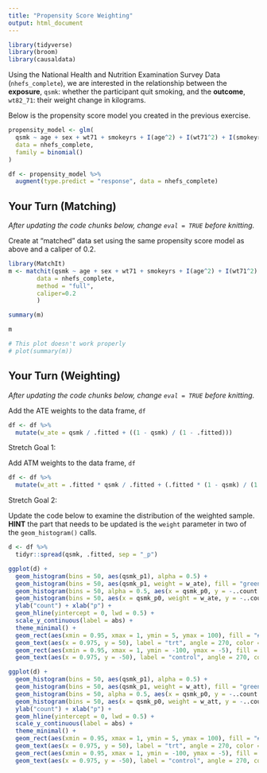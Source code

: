 ```yaml
---
title: "Propensity Score Weighting"
output: html_document
---
```



```r
library(tidyverse)
library(broom)
library(causaldata)
```

Using the National Health and Nutrition Examination Survey Data (`nhefs_complete`), we are interested in the relationship between the **exposure**, `qsmk`: whether the participant quit smoking, and the **outcome**, `wt82_71`: their weight change in kilograms.

Below is the propensity score model you created in the previous exercise.

```r
propensity_model <- glm(
  qsmk ~ age + sex + wt71 + smokeyrs + I(age^2) + I(wt71^2) + I(smokeyrs^2),
  data = nhefs_complete,
  family = binomial()
)

df <- propensity_model %>%
  augment(type.predict = "response", data = nhefs_complete)
```

## Your Turn (Matching)

_After updating the code chunks below, change `eval = TRUE` before knitting._

Create at "matched" data set using the same propensity score model as above and a caliper of 0.2.

```r
library(MatchIt)
m <- matchit(qsmk ~ age + sex + wt71 + smokeyrs + I(age^2) + I(wt71^2) + I(smokeyrs^2),
        data = nhefs_complete,
        method = "full",
        caliper=0.2
        )

summary(m)
```

```r
m

# This plot doesn't work properly
# plot(summary(m))
```


## Your Turn (Weighting)

_After updating the code chunks below, change `eval = TRUE` before knitting._

Add the ATE weights to the data frame, `df`

```r
df <- df %>%
  mutate(w_ate = qsmk / .fitted + ((1 - qsmk) / (1 - .fitted)))
```


Stretch Goal 1: 

Add ATM weights to the data frame, `df`

```r
df <- df %>%
  mutate(w_att = .fitted * qsmk / .fitted + (.fitted * (1 - qsmk) / (1 - .fitted)))
```

Stretch Goal 2: 

Update the code below to examine the distribution of the weighted sample. **HINT** the part that needs to be updated is the `weight` parameter in two of the `geom_histogram()` calls.

```r
d <- df %>%
  tidyr::spread(qsmk, .fitted, sep = "_p")
```


```r
ggplot(d) +
  geom_histogram(bins = 50, aes(qsmk_p1), alpha = 0.5) + 
  geom_histogram(bins = 50, aes(qsmk_p1, weight = w_ate), fill = "green", alpha = 0.5) + 
  geom_histogram(bins = 50, alpha = 0.5, aes(x = qsmk_p0, y = -..count..)) + 
  geom_histogram(bins = 50, aes(x = qsmk_p0, weight = w_ate, y = -..count..), fill = "blue", alpha = 0.5) + 
  ylab("count") + xlab("p") +
  geom_hline(yintercept = 0, lwd = 0.5) +
  scale_y_continuous(label = abs) +
  theme_minimal() + 
  geom_rect(aes(xmin = 0.95, xmax = 1, ymin = 5, ymax = 100), fill = "#5DB854") + 
  geom_text(aes(x = 0.975, y = 50), label = "trt", angle = 270, color = "white") + 
  geom_rect(aes(xmin = 0.95, xmax = 1, ymin = -100, ymax = -5), fill = "#5154B8") + 
  geom_text(aes(x = 0.975, y = -50), label = "control", angle = 270, color = "white") 
```

```r
ggplot(d) +
  geom_histogram(bins = 50, aes(qsmk_p1), alpha = 0.5) + 
  geom_histogram(bins = 50, aes(qsmk_p1, weight = w_att), fill = "green", alpha = 0.5) + 
  geom_histogram(bins = 50, alpha = 0.5, aes(x = qsmk_p0, y = -..count..)) + 
  geom_histogram(bins = 50, aes(x = qsmk_p0, weight = w_att, y = -..count..), fill = "blue", alpha = 0.5) + 
  ylab("count") + xlab("p") +
  geom_hline(yintercept = 0, lwd = 0.5) +
  scale_y_continuous(label = abs) +
  theme_minimal() + 
  geom_rect(aes(xmin = 0.95, xmax = 1, ymin = 5, ymax = 100), fill = "#5DB854") + 
  geom_text(aes(x = 0.975, y = 50), label = "trt", angle = 270, color = "white") + 
  geom_rect(aes(xmin = 0.95, xmax = 1, ymin = -100, ymax = -5), fill = "#5154B8") + 
  geom_text(aes(x = 0.975, y = -50), label = "control", angle = 270, color = "white") 
```


